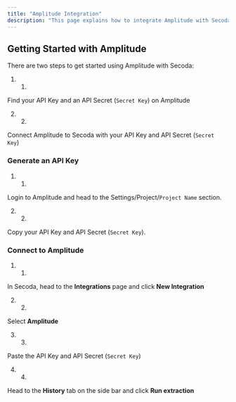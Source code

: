 ```yaml
---
title: "Amplitude Integration"
description: "This page explains how to integrate Amplitude with Secoda"
---
```


## Getting Started with Amplitude


There are two steps to get started using Amplitude with Secoda:

1. 1.  
Find your API Key and an API Secret (`Secret Key`) on Amplitude

2. 2.  
Connect Amplitude to Secoda with your API Key and API Secret (`Secret Key`)

### Generate an API Key

1. 1.  
Login to Amplitude and head to the Settings/Project/`Project Name` section.

2. 2.  
Copy your API Key and API Secret (`Secret Key`).

### Connect to Amplitude

1. 1.  
In Secoda, head to the **Integrations** page and click **New Integration**

2. 2.  
Select **Amplitude**

3. 3.  
Paste the API Key and API Secret (`Secret Key`)

4. 4.  
Head to the **History** tab on the side bar and click **Run extraction**